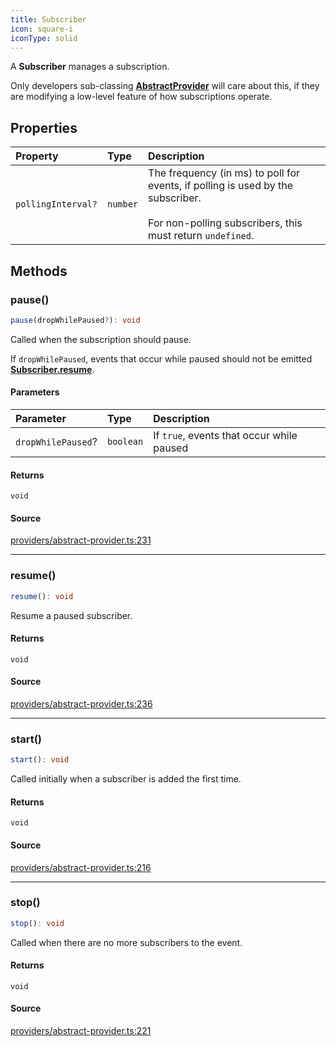 ```yaml
---
title: Subscriber
icon: square-i
iconType: solid
---
```


A **Subscriber** manages a subscription.

Only developers sub-classing [**AbstractProvider**](/sdk/content/classes/AbstractProvider) will care about this, if they are
modifying a low-level feature of how subscriptions operate.

## Properties

| Property | Type | Description |
| :------ | :------ | :------ |
| `pollingInterval?` | `number` | The frequency (in ms) to poll for events, if polling is used by the subscriber.<br /><br />For non-polling subscribers, this must return `undefined`. |

## Methods

### pause()

```ts
pause(dropWhilePaused?): void
```

Called when the subscription should pause.

If `dropWhilePaused`, events that occur while paused should not be emitted
[**Subscriber.resume**](/sdk/content/interfaces/Subscriber#resume).

#### Parameters

| Parameter | Type | Description |
| :------ | :------ | :------ |
| `dropWhilePaused`? | `boolean` | If `true`, events that occur while paused |

#### Returns

`void`

#### Source

[providers/abstract-provider.ts:231](https://github.com/dominant-strategies/quais.js/blob/54df686e23587fb738cc640fec0b4d1a8021290f/src/providers/abstract-provider.ts#L231)

***

### resume()

```ts
resume(): void
```

Resume a paused subscriber.

#### Returns

`void`

#### Source

[providers/abstract-provider.ts:236](https://github.com/dominant-strategies/quais.js/blob/54df686e23587fb738cc640fec0b4d1a8021290f/src/providers/abstract-provider.ts#L236)

***

### start()

```ts
start(): void
```

Called initially when a subscriber is added the first time.

#### Returns

`void`

#### Source

[providers/abstract-provider.ts:216](https://github.com/dominant-strategies/quais.js/blob/54df686e23587fb738cc640fec0b4d1a8021290f/src/providers/abstract-provider.ts#L216)

***

### stop()

```ts
stop(): void
```

Called when there are no more subscribers to the event.

#### Returns

`void`

#### Source

[providers/abstract-provider.ts:221](https://github.com/dominant-strategies/quais.js/blob/54df686e23587fb738cc640fec0b4d1a8021290f/src/providers/abstract-provider.ts#L221)

